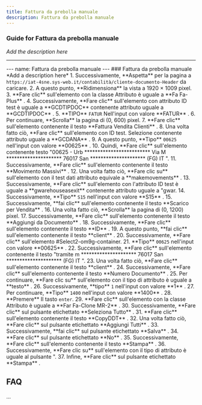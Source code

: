```yaml
---
title: Fattura da prebolla manuale
description: Fattura da prebolla manuale
---
```


### Guide for Fattura da prebolla manuale

*Add the description here*

___

\--- name: Fattura da prebolla manuale --- ### Fattura da prebolla manuale \*Add a description here\* 1. Successivamente, \*\*Aspetta\*\* per la pagina a `https://iat-4sne.sys-web.it/contabilità/cliente-documento-Header` da caricare. 2. A questo punto, \*\*Ridimensiona\*\* la vista a 1920 × 1009 pixel. 3. \*\*Fare clic\*\* sull'elemento con la classe Attributo è uguale a \*\*Fa Fa-Plus\*\* . 4. Successivamente, \*\*Fare clic\*\* sull'elemento con attributo ID test è uguale a \*\*GCDTIPDOC\*\* contenente attributo uguale a \*\*GCDTIPDOC\*\* . 5. \*\*TIPO\*\* `FATUR` Nell'input con valore \*\*FATUR\*\* . 6. Per continuare, \*\*Scrolla\*\* la pagina di (0, 600) pixel. 7. \*\*Fare clic\*\* sull'elemento contenente il testo \*\*Fattura Vendita Clienti\*\* . 8. Una volta fatto ciò, \*\*Fare clic\*\* sull'elemento con ID test. Selezione contenente attributo uguale a \*\*GCDANA\*\* . 9. A questo punto, \*\*Tipo\*\* `00625` nell'input con valore \*\*00625\*\* . 10. Quindi, \*\*Fare clic\*\* sull'elemento contenente testo "00625 - Urb \*\*\*\*\*\*\*\*\*\*\*\*\*\*\*\*\*\*\*\*\*\*\*\*\* Via M \*\*\*\*\*\*\*\*\*\*\*\*\*\*\*\*\*\*\*\*\* 76017 San \*\*\*\*\*\*\*\*\*\*\*\*\*\*\*\*\*\*\*\*\* (FG) IT ". 11. Successivamente, \*\*Fare clic\*\* sull'elemento contenente il testo \*\*Movimento Massivi\*\* . 12. Una volta fatto ciò, \*\*Fare clic su\*\* sull'elemento con il test dati attributo equivale a \*\*makemovements\*\* . 13. Successivamente, \*\*Fare clic\*\* sull'elemento con l'attributo ID test è uguale a \*\*gwarehouseasexit\*\* contenente attributo uguale a "gwar. 14. Successivamente, \*\*Tipo\*\* `S15` nell'input con valore \*\*S15\*\* . 15. Successivamente, \*\*fai clic\*\* sull'elemento contenente il testo \*\*Scarico per Vendita\*\* . 16. Una volta fatto ciò, \*\*Scrolla\*\* la pagina di (0, 1200) pixel. 17. Successivamente, \*\*Fare clic\*\* sull'elemento contenente il testo \*\*Aggiungi da Documento\*\* . 18. Successivamente, \*\*Fare clic\*\* sull'elemento contenente il testo \*\*ID\*\* . 19. A questo punto, \*\*fai clic\*\* sull'elemento contenente il testo \*\*client\*\* . 20. Successivamente, \*\*Fare clic\*\* sull'elemento #Select2-om9g-container. 21. \*\*Tipo\*\* `00625` nell'input con valore \*\*00625\*\* . 22. Successivamente, \*\*Fare clic\*\* sull'elemento contenente il testo "tramite m \*\*\*\*\*\*\*\*\*\*\*\*\*\*\*\*\*\*\*\*\* 76017 San \*\*\*\*\*\*\*\*\*\*\*\*\*\*\*\*\*\*\*\*\* (FG) IT ". 23. Una volta fatto ciò, \*\*Fare clic\*\* sull'elemento contenente il testo \*\*client\*\* . 24. Successivamente, \*\*Fare clic\*\* sull'elemento contenente il testo \*\*Numero Documento\*\* . 25. Per continuare, \*\*Fare clic su\*\* sull'elemento con il tipo di attributo è uguale a \*\*testo\*\* . 26. Successivamente, \*\*tipo\*\* `1` nell'input con valore \*\*1\*\* . 27. Per continuare, \*\*Tipo\*\* `1400` nell'input con valore \*\*1400\*\* . 28. \*\*Premere\*\* Il tasto `enter`. 29. \*\*Fare clic\*\* sull'elemento con la classe Attributo è uguale a \*\*Far Fa-Clone MR-2\*\* . 30. Successivamente, \*\*Fare clic\*\* sul pulsante etichettato \*\*Seleziona Tutto\*\* . 31. \*\*Fare clic\*\* sull'elemento contenente il testo \*\*CopyDDT\*\* . 32. Una volta fatto ciò, \*\*Fare clic\*\* sul pulsante etichettato \*\*Aggiungi Tutti\*\* . 33. Successivamente, \*\*fai clic\*\* sul pulsante etichettato \*\*Salva\*\* . 34. \*\*Fare clic\*\* sul pulsante etichettato \*\*No\*\* . 35. Successivamente, \*\*Fare clic\*\* sull'elemento contenente il testo \*\*Stampa\*\* . 36. Successivamente, \*\*Fare clic su\*\* sull'elemento con il tipo di attributo è uguale al pulsante ". 37. Infine, \*\*Fare clic\*\* sul pulsante etichettato \*\*Stampa\*\* .

FAQ
---

...